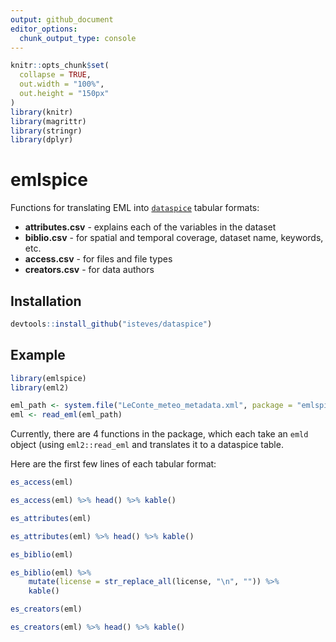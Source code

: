 ```yaml
---
output: github_document
editor_options: 
  chunk_output_type: console
---
```


```r
knitr::opts_chunk$set(
  collapse = TRUE,
  out.width = "100%",
  out.height = "150px"
)
library(knitr)
library(magrittr)
library(stringr)
library(dplyr)
```

# emlspice

Functions for translating EML into [`dataspice`](https://github.com/ropenscilabs/dataspice) tabular formats:

* **attributes.csv** - explains each of the variables in the dataset
* **biblio.csv** - for spatial and temporal coverage, dataset name, keywords, etc.
* **access.csv** - for files and file types
* **creators.csv** - for data authors

## Installation

```r
devtools::install_github("isteves/dataspice")
```

## Example
```r
library(emlspice)
library(eml2)

eml_path <- system.file("LeConte_meteo_metadata.xml", package = "emlspice")
eml <- read_eml(eml_path)
```

Currently, there are 4 functions in the package, which each take an `emld` object (using `eml2::read_eml` and translates it to a dataspice table.

Here are the first few lines of each tabular format:

```r
es_access(eml)
```

```r
es_access(eml) %>% head() %>% kable() 
```

```r
es_attributes(eml)
```

```r
es_attributes(eml) %>% head() %>% kable() 
```

```r
es_biblio(eml)
```

```r
es_biblio(eml) %>% 
    mutate(license = str_replace_all(license, "\n", "")) %>% 
    kable() 
```

```r
es_creators(eml)
```

```r
es_creators(eml) %>% head() %>% kable() 
```
